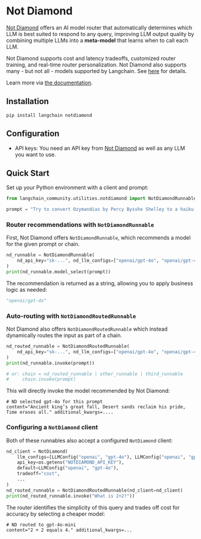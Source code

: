# Not Diamond

[Not Diamond](https://notdiamond.ai) offers an AI model router that automatically determines which LLM is best suited to respond to any query,
improving LLM output quality by combining multiple LLMs into a **meta-model** that learns when to call each LLM.

Not Diamond supports cost and latency tradeoffs, customized router training, and real-time router personalization.
Not Diamond also supports many - but not all - models supported by Langchain. See [here][supported] for details.

Learn more via [the documentation][docs].

## Installation

```shell
pip install langchain notdiamond
```

## Configuration

- API keys: You need an API key from [Not Diamond](api-keys) as well as any LLM you want to use.

## Quick Start

Set up your Python environment with a client and prompt:

```python
from langchain_community.utilities.notdiamond import NotDiamondRunnable, NotDiamondRoutedRunnable

prompt = "Try to convert Ozymandias by Percy Bysshe Shelley to a haiku."
```

### Router recommendations with `NotDiamondRunnable`

First, Not Diamond offers `NotDiamondRunnable`, which recommends a model for the given prompt or chain.

```python
nd_runnable = NotDiamondRunnable(
    nd_api_key="sk-...", nd_llm_configs=["openai/gpt-4o", "openai/gpt-4o-mini"]
)
print(nd_runnable.model_select(prompt))
```

The recommendation is returned as a string, allowing you to apply business logic as needed:

```python
"openai/gpt-4o"
```

### Auto-routing with `NotDiamondRoutedRunnable`

Not Diamond also offers `NotDiamondRoutedRunnable` which instead dynamically routes the input as part of a chain.

```python
nd_routed_runnable = NotDiamondRoutedRunnable(
    nd_api_key="sk-...", nd_llm_configs=["openai/gpt-4o", "openai/gpt-4o-mini"]
)
print(nd_runnable.invoke(prompt))

# or: chain = nd_routed_runnable | other_runnable | third_runnable
#     chain.invoke(prompt)
```

This will directly invoke the model recommended by Not Diamond:

```
# ND selected gpt-4o for this prompt
content="Ancient king’s great fall, Desert sands reclaim his pride, Time erases all." additional_kwargs=....
```

### Configuring a `NotDiamond` client

Both of these runnables also accept a configured `NotDiamond` client:

```python
nd_client = NotDiamond(
    llm_configs=[LLMConfig("openai", "gpt-4o"), LLMConfig("openai", "gpt-4o-mini")],
    api_key=os.getenv("NOTDIAMOND_API_KEY"),
    default=LLMConfig("openai", "gpt-4o"),
    tradeoff="cost",
    ...
)
nd_routed_runnable = NotDiamondRoutedRunnable(nd_client=nd_client)
print(nd_routed_runnable.invoke("What is 2+2?"))
```

The router identifies the simplicity of this query and trades off cost for accuracy by selecting
a cheaper model:

```
# ND routed to gpt-4o-mini
content="2 + 2 equals 4." additional_kwargs=...
```

[docs]: https://notdiamond.readme.io/
[api-keys]: https://app.notdiamond.ai/keys
[supported]: https://notdiamond.readme.io/docs/llm-models